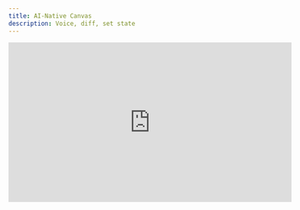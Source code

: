 ```yaml
---
title: AI-Native Canvas
description: Voice, diff, set state
---
```


<iframe
	width='560'
	height='315'
	src='https://www.youtube.com/embed/DJsn5uetu8Y'
	title='AI-Native Canvas Flow'
	frameBorder='0'
	allow='accelerometer; autoplay; clipboard-write; encrypted-media; gyroscope; picture-in-picture'
	allowFullScreen></iframe>
